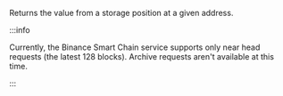 Returns the value from a storage position at a given address.

:::info

Currently, the Binance Smart Chain service supports only near head requests (the latest 128 blocks).
Archive requests aren't available at this time.

:::
